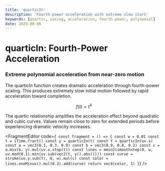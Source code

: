 ```yaml
---
title: 'quarticIn'
description: 'Fourth-power acceleration with extreme slow start'
keywords: [quartic, easing, acceleration, fourth-power, polynomial]
date: 2025-08-06
---
```



# quarticIn: Fourth-Power Acceleration

### Extreme polynomial acceleration from near-zero motion

The quarticIn function creates dramatic acceleration through fourth-power scaling. This produces extremely slow initial motion followed by rapid acceleration toward completion.

$$f(t) = t^4$$

The quartic relationship amplifies the acceleration effect beyond quadratic and cubic curves. Values remain close to zero for extended periods before experiencing dramatic velocity increases.

<FragmentEditor
        code={`
const fragment = () => {
    const w = 0.01
    const t = iTime.fract()
    const y = quarticIn(t)
    const Y = quarticIn(uv.x)
    const a = vec3(0.1, 0.3, 0.9)
    const b = vec3(0.9, 0.8, 0.2)
    const c = a.mix(b, y).mul(uv.x.step(t))
    const lines = mmin2(smoothstep(0, w, uv.mod(0.1).min(uv.sub(vec2(t, y)).abs())))
    const curve = stroke(uv.y.sub(Y), 0, w).mul(c)
    const color = lines.oneMinus().mul(0.2).add(curve)
    return vec4(color, 1)
}`}
/>
